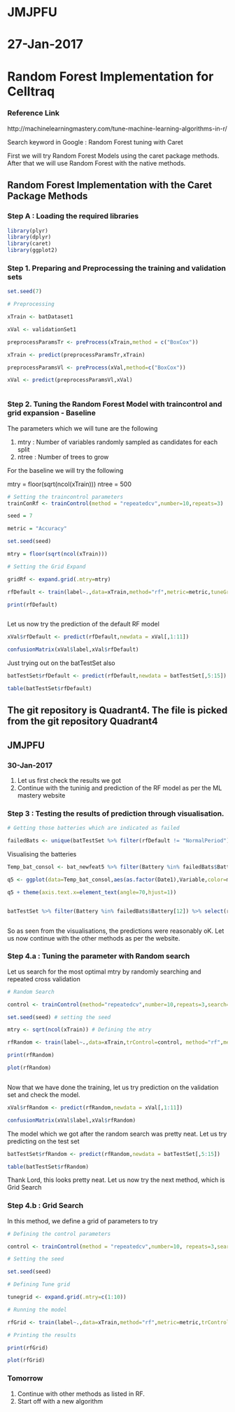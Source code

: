 
# JMJPFU
# 27-Jan-2017
# Random Forest Implementation for Celltraq

### Reference Link

http://machinelearningmastery.com/tune-machine-learning-algorithms-in-r/

Search keyword in Google : Random Forest tuning with Caret

First we will try Random Forest Models using the caret package methods. After that we will use Random Forest with the native methods.

## Random Forest Implementation with the Caret Package Methods


### Step A : Loading the required libraries

```r
library(plyr)
library(dplyr)
library(caret)
library(ggplot2)
```


### Step 1. Preparing and Preprocessing the training and validation sets

```r
set.seed(7)

# Preprocessing 

xTrain <- batDataset1

xVal <- validationSet1

preprocessParamsTr <- preProcess(xTrain,method = c("BoxCox"))

xTrain <- predict(preprocessParamsTr,xTrain)

preprocessParamsVl <- preProcess(xVal,method=c("BoxCox"))

xVal <- predict(preprocessParamsVl,xVal)



```

### Step 2. Tuning the Random Forest Model with traincontrol and grid expansion - Baseline

The parameters which we will tune are the following

1. mtry : Number of variables randomly sampled as candidates for each split
2. ntree : Number of trees to grow

For the baseline we will try the following

mtry = floor(sqrt(ncol(xTrain)))
ntree = 500



```r
# Setting the traincontrol parameters
trainConRf <- trainControl(method = "repeatedcv",number=10,repeats=3)

seed = 7

metric = "Accuracy"

set.seed(seed)

mtry = floor(sqrt(ncol(xTrain)))

# Setting the Grid Expand

gridRf <- expand.grid(.mtry=mtry)

rfDefault <- train(label~.,data=xTrain,method="rf",metric=metric,tuneGrid=gridRf,trControl=trainConRf)

print(rfDefault)



```
Let us now try the prediction of the default RF model

```r
xVal$rfDefault <- predict(rfDefault,newdata = xVal[,1:11])

confusionMatrix(xVal$label,xVal$rfDefault)
```
Just trying out on the batTestSet also

```r
batTestSet$rfDefault <- predict(rfDefault,newdata = batTestSet[,5:15])

table(batTestSet$rfDefault)
```

## The git repository is Quadrant4. The file is picked from the git repository Quadrant4

## JMJPFU
### 30-Jan-2017
1. Let us first check the results we got 
1. Continue with the tuninig and prediction of the RF model as per the ML mastery website

### Step 3 : Testing the results of prediction through visualisation.

```r
# Getting those batteries which are indicated as failed

failedBats <- unique(batTestSet %>% filter(rfDefault != "NormalPeriod") %>% select(Battery))

```

Visualising the batteries

```r

Temp_bat_consol <- bat_newfeat5 %>% filter(Battery %in% failedBats$Battery[12]) %>% filter(measure %in% c("Conductance","DOD","Voltage")) #  %>% filter(Date <= "2015-05-02") # Taking the requuired data # ,"DOD","Voltage"

q5 <- ggplot(data=Temp_bat_consol,aes(as.factor(Date1),Variable,color=measure)) + geom_point() + facet_grid(measure~Battery,scales = "free") # ,margins =TRUE can be included if we want everything together in one graph

q5 + theme(axis.text.x=element_text(angle=70,hjust=1))


batTestSet %>% filter(Battery %in% failedBats$Battery[12]) %>% select(rfDefault)



```


So as seen from the visualisations, the predictions were reasonably oK. Let us now continue with the other methods as per the website.

### Step 4.a : Tuning the parameter with Random search

Let us search for the most optimal mtry by randomly searching and repeated cross validation

```r
# Random Search

control <- trainControl(method="repeatedcv",number=10,repeats=3,search="random") # Setting the train control

set.seed(seed) # setting the seed

mtry <- sqrt(ncol(xTrain)) # Defining the mtry

rfRandom <- train(label~.,data=xTrain,trControl=control, method="rf",metric=metric,tuneLength=15)

print(rfRandom)

plot(rfRandom)



```

Now that we have done the training, let us try prediction on the validation set and check the model.

```r
xVal$rfRandom <- predict(rfRandom,newdata = xVal[,1:11])

confusionMatrix(xVal$label,xVal$rfRandom)

```

The model which we got after the random search was pretty neat. Let us try predicting on the test set

```r
batTestSet$rfRandom <- predict(rfRandom,newdata = batTestSet[,5:15])

table(batTestSet$rfRandom)

```
Thank Lord, this looks pretty neat. Let us now try the next method, which is Grid Search

### Step 4.b : Grid Search

In this method, we define a grid of parameters to try

```r

# Defining the control parameters

control <- trainControl(method = "repeatedcv",number=10, repeats=3,search = "grid")

# Setting the seed

set.seed(seed)

# Defining Tune grid

tunegrid <- expand.grid(.mtry=c(1:10))

# Running the model

rfGrid <- train(label~.,data=xTrain,method="rf",metric=metric,trControl=control,tuneGrid = tunegrid)

# Printing the results

print(rfGrid)

plot(rfGrid)

```
### Tomorrow

1. Continue with other methods as listed in RF.
2. Start off with a new algorithm
